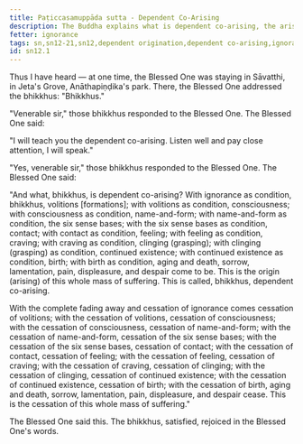 ```yaml
---
title: Paṭiccasamuppāda sutta - Dependent Co-Arising
description: The Buddha explains what is dependent co-arising, the arising and ending of suffering.
fetter: ignorance
tags: sn,sn12-21,sn12,dependent origination,dependent co-arising,ignorance,wisdom,suffering
id: sn12.1
---
```


Thus I have heard — at one time, the Blessed One was staying in Sāvatthi, in Jeta's Grove, Anāthapiṇḍika's park. There, the Blessed One addressed the bhikkhus: "Bhikkhus."

"Venerable sir," those bhikkhus responded to the Blessed One. The Blessed One said:

"I will teach you the dependent co-arising. Listen well and pay close attention, I will speak."

"Yes, venerable sir," those bhikkhus responded to the Blessed One. The Blessed One said:

"And what, bhikkhus, is dependent co-arising? With ignorance as condition, bhikkhus, volitions [formations]; with volitions as condition, consciousness; with consciousness as condition, name-and-form; with name-and-form as condition, the six sense bases; with the six sense bases as condition, contact; with contact as condition, feeling; with feeling as condition, craving; with craving as condition, clinging (grasping); with clinging (grasping) as condition, continued existence; with continued existence as condition, birth; with birth as condition, aging and death, sorrow, lamentation, pain, displeasure, and despair come to be. This is the origin (arising) of this whole mass of suffering. This is called, bhikkhus, dependent co-arising.

With the complete fading away and cessation of ignorance comes cessation of volitions; with the cessation of volitions, cessation of consciousness; with the cessation of consciousness, cessation of name-and-form; with the cessation of name-and-form, cessation of the six sense bases; with the cessation of the six sense bases, cessation of contact; with the cessation of contact, cessation of feeling; with the cessation of feeling, cessation of craving; with the cessation of craving, cessation of clinging; with the cessation of clinging, cessation of continued existence; with the cessation of continued existence, cessation of birth; with the cessation of birth, aging and death, sorrow, lamentation, pain, displeasure, and despair cease. This is the cessation of this whole mass of suffering."

The Blessed One said this. The bhikkhus, satisfied, rejoiced in the Blessed One's words.